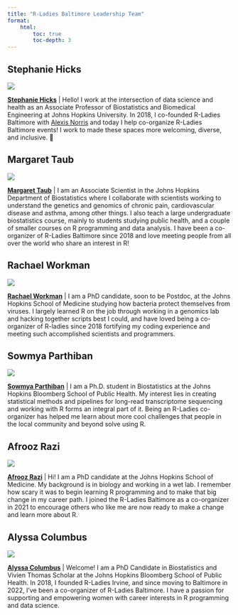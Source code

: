 ```yaml
---
title: "R-Ladies Baltimore Leadership Team"
format:
    html:
        toc: true
        toc-depth: 3
---
```


## Stephanie Hicks

::: {layout="[21,79]" .profile-header}

![](images/stephanie_hicks.png){.profile-pic}

[**Stephanie Hicks**](https://www.stephaniehicks.com) | Hello! I work at the intersection of data science and health as an Associate Professor of Biostatistics and Biomedical Engineering at Johns Hopkins University. In 2018, I co-founded R-Ladies Baltimore with [Alexis Norris](https://www.linkedin.com/in/alexisleighnorris) and today I help co-organize R-Ladies Baltimore events! I work to made these spaces more welcoming, diverse, and inclusive. 🌱

:::


## Margaret Taub

::: {layout="[21,79]" .profile-header}

![](images/margaret_taub.png){.profile-pic}

[**Margaret Taub**](https://publichealth.jhu.edu/faculty/2744/margaret-taub) | I am an Associate Scientist in the Johns Hopkins Department of Biostatistics where I collaborate with scientists working to understand the genetics and genomics of chronic pain, cardiovascular disease and asthma, among other things. I also teach a large undergraduate biostatistics course, mainly to students studying public health, and a couple of smaller courses on R programming and data analysis. I have been a co-organizer of R-Ladies Baltimore since 2018 and love meeting people from all over the world who share an interest in R!


:::


## Rachael Workman

::: {layout="[21,79]" .profile-header}

![](images/rachael_workman.jpeg){.profile-pic}

[**Rachael Workman**](https://www.linkedin.com/in/rachael-workman-a24a2a1a3/) | I am a PhD candidate, soon to be Postdoc, at the Johns Hopkins School of Medicine studying how bacteria protect themselves from viruses. I largely learned R on the job through working in a genomics lab and hacking together scripts best I could, and have loved being a co-organizer of R-ladies since 2018 fortifying my coding experience and meeting such accomplished scientists and programmers.

:::


## Sowmya Parthiban

::: {layout="[21,79]" .profile-header}

![](images/sowmya_parthiban.png){.profile-pic}

[**Sowmya Parthiban**](https://www.sowmya-parthiban.com) | I am a Ph.D. student in Biostatistics at the Johns Hopkins Bloomberg School of Public Health. My interest lies in creating statistical methods and pipelines for long-read transcriptome sequencing and working with R forms an integral part of it. Being an R-Ladies co-organizer has helped me learn about more cool challenges that people in the local community and beyond solve using R.
:::


## Afrooz Razi

::: {layout="[21,79]" .profile-header}

![](images/afrooz_razi.jpeg){.profile-pic}

[**Afrooz Razi**](https://raziafrooz.github.io) | Hi! I am a PhD candidate at the Johns Hopkins School of Medicine. My background is in biology and working in a wet lab. I remember how scary it was to begin learning R programming and to make that big change in my career path. I joined the R-Ladies Baltimore as a co-organizer in 2021 to encourage others who like me are now ready to make a change and learn more about R.

:::


## Alyssa Columbus

::: {layout="[21,79]" .profile-header}

![](images/alyssa_columbus.jpeg){.profile-pic}

[**Alyssa Columbus**](https://alyssacolumbus.com) | Welcome! I am a PhD Candidate in Biostatistics and Vivien Thomas Scholar at the Johns Hopkins Bloomberg School of Public Health. In 2018, I founded R-Ladies Irvine, and since moving to Baltimore in 2022, I've been a co-organizer of R-Ladies Baltimore. I have a passion for supporting and empowering women with career interests in R programming and data science.

:::


